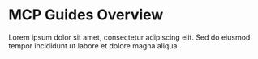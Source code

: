# MCP Guides Overview

Lorem ipsum dolor sit amet, consectetur adipiscing elit. Sed do eiusmod tempor incididunt ut labore et dolore magna aliqua.
